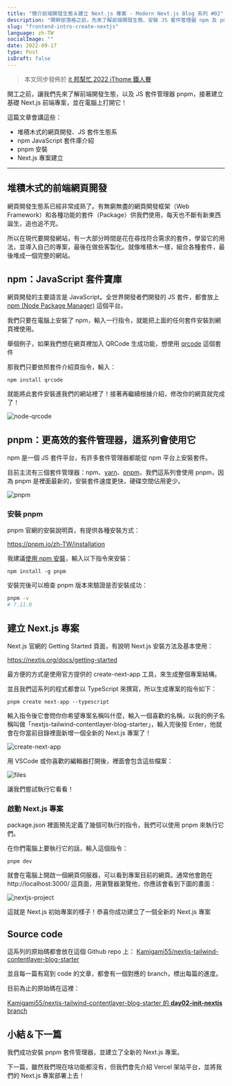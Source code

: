 ```yaml
---
title: "簡介前端開發生態＆建立 Next.js 專案 - Modern Next.js Blog 系列 #02"
description: "開幹部落格之前，先來了解前端開發生態、安裝 JS 套件管理器 npm 及 pnpm，並建立基礎 Next.js 前端專案"
slug: "frontend-intro-create-nextjs"
language: zh-TW
socialImage: ""
date: 2022-09-17
type: Post
isDraft: false
---
```


> 本文同步發佈於 [it 邦幫忙 2022 iThome 鐵人賽](https://ithelp.ithome.com.tw/articles/10292743)

開工之前，讓我們先來了解前端開發生態，以及 JS 套件管理器 pnpm，接著建立基礎 Next.js 前端專案，並在電腦上打開它！

這篇文章會講這些：

- 堆積木式的網頁開發、JS 套件生態系
- npm JavaScript 套件庫介紹
- pnpm 安裝
- Next.js 專案建立

---

## 堆積木式的前端網頁開發

網頁開發生態系已經非常成熟了。有無窮無盡的網頁開發框架（Web Framework）和各種功能的套件（Package）供我們使用，每天也不斷有新東西誕生，追也追不完。

所以在現代要開發網站，有一大部分時間是花在尋找符合需求的套件，學習它的用法，並導入自己的專案，最後在做些客製化。就像堆積木一樣，組合各種套件，最後堆成一個完整的網站。

## npm：JavaScript 套件寶庫

網頁開發的主要語言是 JavaScript。全世界開發者們開發的 JS 套件，都會放上 [npm (Node Package Manager)](https://www.npmjs.com/) 這個平台。

我們只要在電腦上安裝了 npm，輸入一行指令，就能把上面的任何套件安裝到網頁裡使用。

舉個例子，如果我們想在網頁裡加入 QRCode 生成功能，想使用 [qrcode](https://www.npmjs.com/package/qrcode) 這個套件

那我們只要依照套件介紹頁指令，輸入：

```shell
npm install qrcode
```

就能將此套件安裝進我們的網站裡了！接著再繼續根據介紹，修改你的網頁就完成了！

![node-qrcode](https://i.imgur.com/Qfwew7U.jpg)

## pnpm：更高效的套件管理器，這系列會使用它

npm 是一個 JS 套件平台，有許多套件管理器都能從 npm 平台上安裝套件。

目前主流有三個套件管理器：npm、[yarn](https://yarnpkg.com/)、[pnpm](https://pnpm.io/zh-TW/)，我們這系列會使用 pnpm，因為 pnpm 是裡面最新的，安裝套件速度更快，硬碟空間佔用更少。

![pnpm](https://i.imgur.com/Ff418og.jpg)

### 安裝 pnpm

pnpm 官網的安裝說明頁，有提供各種安裝方式：

https://pnpm.io/zh-TW/installation

我建議[使用 npm 安裝](https://pnpm.io/zh-TW/installation#%E4%BD%BF%E7%94%A8-npm-%E5%AE%89%E8%A3%9D)，輸入以下指令來安裝：

```
npm install -g pnpm
```

安裝完後可以檢查 pnpm 版本來驗證是否安裝成功：

```bash
pnpm -v
# 7.11.0
```

## 建立 Next.js 專案

Next.js 官網的 Getting Started 頁面，有說明 Next.js 安裝方法及基本使用：

https://nextjs.org/docs/getting-started

最方便的方式是使用官方提供的 create-next-app 工具，來生成整個專案結構。

並且我們這系列的程式都會以 TypeScript 來撰寫，所以生成專案的指令如下：

```shell
pnpm create next-app --typescript
```

輸入指令後它會問你你希望專案名稱叫什麼，輸入一個喜歡的名稱，以我的例子名稱叫做「nextjs-tailwind-contentlayer-blog-starter」，輸入完後按 Enter，他就會在你當前目錄裡面新增一個全新的 Next.js 專案了！

![create-next-app](https://i.imgur.com/6Bfwz84.png)

用 VSCode 或你喜歡的編輯器打開後，裡面會包含這些檔案：

![files](https://i.imgur.com/RFJ1kAk.jpg)

讓我們嘗試執行它看看！

### 啟動 Next.js 專案

package.json 裡面預先定義了幾個可執行的指令，我們可以使用 pnpm 來執行它們。

在你們電腦上要執行它的話，輸入這個指令：

```shell
pnpm dev
```

就會在電腦上開啟一個網頁伺服器，可以看到專案目前的網頁。通常他會跑在 http://localhost:3000/ 這頁面，用瀏覽器瀏覽他，你應該會看到下圖的畫面：

![nextjs-project](https://i.imgur.com/vTqTtMx.png)

這就是 Next.js 初始專案的樣子！恭喜你成功建立了一個全新的 Next.js 專案

## Source code

這系列的原始碼都會放在這個 Github repo 上：
[Kamigami55/nextjs-tailwind-contentlayer-blog-starter](https://github.com/Kamigami55/nextjs-tailwind-contentlayer-blog-starter)

並且每一篇有寫到 code 的文章，都會有一個對應的 branch，標出每篇的進度。

目前為止的原始碼在這裡：

[Kamigami55/nextjs-tailwind-contentlayer-blog-starter 的 **day02-init-nextjs** branch](https://github.com/Kamigami55/nextjs-tailwind-contentlayer-blog-starter/tree/day02-init-nextjs)

## 小結＆下一篇

我們成功安裝 pnpm 套件管理器，並建立了全新的 Next.js 專案。

下一篇，雖然我們現在啥功能都沒有，但我們會先介紹 Vercel 架站平台，並將我們的 Next.js 專案部署上去！
